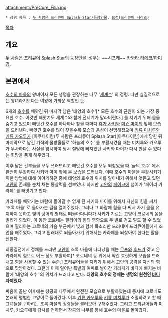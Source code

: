 attachment:/PreCure_Filia.jpg

 * 상위 항목 : [[두 사람은 프리큐어 Splash Star/등장인물]], [[요정(프리큐어 시리즈)]]

[[목차]]

== 개요 ==
[[두 사람은 프리큐어 Splash Star]]의 등장인물. 성우는 ~~시프레~~ [[카와타 타에코]]/[[하미경]].

== 본편에서 ==
[[호수의 마을]]의 왕녀이자 모든 생명을 관장하는 나무 '[[세계수]]' 의 정령. 다만 실질적으로는 왕녀라기보다는 여왕에 가까운 역할인 듯.

6개의 [[호수]]를 빼앗긴 뒤 마지막 남은 '태양의 호수'[* 모든 호수의 근원이 되는 가장 중요한 호수. 이것만 빼앗겨도 세계수와 함께 전세계가 말라버린다.] 를 지키기 위해 몸을 숨기고 있으며 빼앗긴 호수를 하나하나 찾을 때마다 [[휴가 사키]]와 [[미쇼 마이]]의 앞에 모습을 드러낸다. 빼앗긴 호수를 많이 찾을수록 모습과 음성이 선명해졌으며 [[키류 미치루]]와 [[키류 카오루]]가 [아쿠다이칸(두 사람은 프리큐어 Splash Star)|아쿠다이칸]에게 당한 뒤 마지막으로 남긴 기적의 물방울들로 '하늘의 호수' 를 부활시켰을 때는 미치루와 카오루가 무사하다는 사실을 암시하여 당시 절망에 빠져있던 사키와 마이가 다시 만날 수 있다는 희망을 품게 해주었다.

이후 남은 간부들을 모두 쓰러뜨리고 빼앗긴 호수를 모두 되찾았을 때 '금의 호수' 에서 완전히 부활하여 사키와 마이 앞에 본 보습을 드러낸다. 이때 호수의 마을을 부활시키기 위한 방법에 대해 이야기하던 중에 태양의 호수의 위치를 알아내기 위해서 엿듣고 있던 [[고얀]]의 존재를 눈치 채는 통찰력을 선보였다. 하지만 [[고얀]]의 [[페이크]]에 넘어가 '페어리 카라페' 를 빼앗기고 만다.

카라페를 빼앗기는 바람에 돌아갈 수 없게 된 사키와 마이를 위해서 자신의 힘을 써서 '초록 마을' 로 돌아가는 길을 열어주었다. 그러나 그 바람에 힘을 다 써서 자기 몸을 유지하지 못하고 빛의 덩어리 형태로 떠돌아다니다가 사키가 기르는 고양이 코로네의 몸을 빌리게 되었다. 이 동안 코로네는 필리아의 힘의 영향으로 두 발로 걷고 말도 할 수 있었으며 필리아는 코로네의 가슴 부근에서 빛과 함께 목소리만 드러내며 프리큐어들에게 조언을 해주었다. 그리고 원래대로 되돌아가기 위해서는 카라페를 되찾아야 한다는 말을 전한다.

최종결전에서 정체를 드러낸 [[고얀]]이 초록 마을에 나타났을 때는 [[무프]]와 [[후프]]가 갖고 온 카라페의 힘으로 어느 정도 부활하여[* 코로네의 등 위에서 약간 흐릿하게 모습을 드러내고 힘을 사용할 수 있는 수준.] 프리큐어들을 지키기 위해서 고얀의 공격을 자신의 힘으로 맞받아쳤다. 그런데 이때 일어난 폭발의 여파로 날아간 카라페가 바다에 빠지는 바람에 '태양의 호수' 의 위치가 드러나고 만다. '''태양의 호수의 정체는 생명의 원천인 [[바다]] 자체였다'''.

싸움이 끝난 이후에는 창공의 나무에서 완전한 모습으로 부활하였는데 동시에 코로네도 본래의 평범한 고양이로 돌아갔다. 이후 [[키류 카오루]]와 [[키류 미치루]]가 소멸하려고 할 때 그녀들을 구하려는 초록 마을의 정령들을 불러모아 구해주었다. 그리고 프리큐어들과 미치루, 카오루에게 감사를 전하면서 창공의 나무를 통해 호수의 마을로 돌아갔다.
